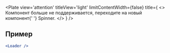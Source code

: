 
<Plate
    view='attention'
    titleView='light'
    limitContentWidth={false}
    title={
        <>
            Компонент больше не поддерживается, переходите на новый компонент{' '}
            <Link href='https://core-ds.github.io/core-components/master/?path=/docs/spinner--docs'>
                Spinner.
            </Link>
        </>
    }
/>

## Пример

```jsx live
<Loader />
```
